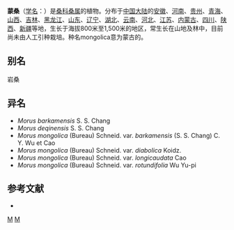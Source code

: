{{Speciesbox
| taxon = Morus mongolica
| authority = (Bureau) Schneid., 1916
| subdivision_ranks =[[变种|变种]]
| subdivision =
* 蒙桑 ''M. m.'' var. ''mongolica''
* [[圆叶蒙桑|圆叶蒙桑]] ''M. m.'' var. ''rotundifolia''
* [[马尔康桑|马尔康桑]] ''M. m.'' var. ''barkamensis''
* [[尾顺蒙桑|尾顺蒙桑]] ''M. m.'' var. ''longicaudata''
* [[山桑|山桑]] ''M. m.'' var. ''diabolica''
* [[云南桑|云南桑]] ''M. m.'' var. ''yunnanensis''
}}

'''蒙桑'''（[[学名|学名]]：{{lang|la|''Morus mongolica''}}）是[[桑科|桑科]][[桑属|桑属]]的植物。分布于[[中国大陆|中国大陆]]的[[安徽|安徽]]、[[河南|河南]]、[[贵州|贵州]]、[[青海|青海]]、[[山西|山西]]、[[吉林|吉林]]、[[黑龙江|黑龙江]]、[[山东|山东]]、[[辽宁|辽宁]]、[[湖北|湖北]]、[[云南|云南]]、[[河北|河北]]、[[江苏|江苏]]、[[内蒙古|内蒙古]]、[[四川|四川]]、[[陕西|陕西]]、[[新疆|新疆]]等地，生长于海拔800米至1,500米的地区，常生长在山地及林中，目前尚未由人工引种栽培。种名mongolica意为蒙古的。

== 别名 ==
岩桑

== 异名 ==
* ''Morus barkamensis'' S. S. Chang
* ''Morus deqinensis'' S. S. Chang
* ''Morus mongolica'' (Bureau) Schneid. var. ''barkamensis'' (S. S. Chang) C. Y. Wu et Cao
* ''Morus mongolica'' (Bureau) Schneid. var. ''diabolica'' Koidz.
* ''Morus mongolica'' (Bureau) Schneid. var. ''longicaudata'' Cao
* ''Morus mongolica'' (Bureau) Schneid. var. ''rotundifolia'' Wu Yu-pi

== 参考文献 ==
<div class="references-small">
* {{cite web| url =http://www.bioinfo.cn/db05/KmzwSpecies.php?action=view&id=13699| title =蒙桑（原变种）| work =《中国高等植物数据库全库》| publisher =中国科学院微生物研究所| author =昆明植物研究所| accessdate =2009-02-24}}{{dead link|date=2018年4月 |bot=InternetArchiveBot |fix-attempted=yes }}
</div>
{{Taxonbar|from=Q15227848}}

[[Category:桑属|M]]
[[Category:1916年描述的植物|M]]
